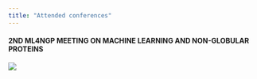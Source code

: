 ```yaml
---
title: "Attended conferences"
---
```


#### 2ND ML4NGP MEETING ON MACHINE LEARNING AND NON-GLOBULAR PROTEINS
![](fig/conference/ml4ngp.jpeg)

<!-- csv with conferences, who was on it what he had and title -->